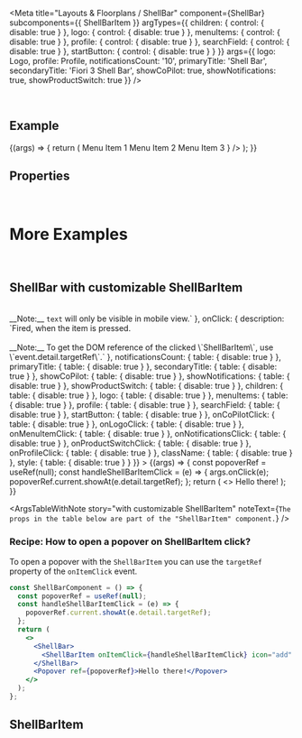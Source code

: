 
<Meta
  title="Layouts & Floorplans / ShellBar"
  component={ShellBar}
  subcomponents={{ ShellBarItem }}
  argTypes={{
    children: { control: { disable: true } },
    logo: { control: { disable: true } },
    menuItems: { control: { disable: true } },
    profile: { control: { disable: true } },
    searchField: { control: { disable: true } },
    startButton: { control: { disable: true } }
  }}
  args={{
    logo: Logo,
    profile: Profile,
    notificationsCount: '10',
    primaryTitle: 'Shell Bar',
    secondaryTitle: 'Fiori 3 Shell Bar',
    showCoPilot: true,
    showNotifications: true,
    showProductSwitch: true
  }}
/>

<DocsHeader since="0.4.0" />

<br />

## Example

<Canvas>
  <Story name="Default">
    {(args) => {
      return (
        <ShellBar
          {...args}
          menuItems={
            <>
              <StandardListItem data-key="1">Menu Item 1</StandardListItem>
              <StandardListItem data-key="2">Menu Item 2</StandardListItem>
              <StandardListItem data-key="3">Menu Item 3</StandardListItem>
            </>
          }
        />
      );
    }}
  </Story>
</Canvas>

## Properties

<ArgsTableWithNote story="." />

<Description />

<ShellBarMethods />

<br />

# More Examples

<br />

## ShellBar with customizable ShellBarItem

<Canvas>
  <Story
    name="with customizable ShellBarItem"
    args={{
      count: '2',
      icon: 'add',
      text: 'add'
    }}
    argTypes={{
      count: { description: `Defines the count displayed in the top-right corner.` },
      icon: { description: `Defines the name of the item's icon.` },
      text: {
        description: `Defines the item text.<br /><br />__Note:__ <code>text</code> will only be visible in mobile view.`
      },
      onClick: {
        description: `Fired, when the item is pressed.<br /><br />__Note:__ To get the DOM reference of the clicked \`ShellBarItem\`, use \`event.detail.targetRef\`.`
      },
      notificationsCount: { table: { disable: true } },
      primaryTitle: { table: { disable: true } },
      secondaryTitle: { table: { disable: true } },
      showCoPilot: { table: { disable: true } },
      showNotifications: { table: { disable: true } },
      showProductSwitch: { table: { disable: true } },
      children: { table: { disable: true } },
      logo: { table: { disable: true } },
      menuItems: { table: { disable: true } },
      profile: { table: { disable: true } },
      searchField: { table: { disable: true } },
      startButton: { table: { disable: true } },
      onCoPilotClick: { table: { disable: true } },
      onLogoClick: { table: { disable: true } },
      onMenuItemClick: { table: { disable: true } },
      onNotificationsClick: { table: { disable: true } },
      onProductSwitchClick: { table: { disable: true } },
      onProfileClick: { table: { disable: true } },
      className: { table: { disable: true } },
      style: { table: { disable: true } }
    }}
  >
    {(args) => {
      const popoverRef = useRef(null);
      const handleShellBarItemClick = (e) => {
        args.onClick(e);
        popoverRef.current.showAt(e.detail.targetRef);
      };
      return (
        <>
          <ShellBar>
            <ShellBarItem {...args} onClick={handleShellBarItemClick} />
          </ShellBar>
          <Popover ref={popoverRef}>Hello there!</Popover>
        </>
      );
    }}
  </Story>
</Canvas>

<ArgsTableWithNote
  story="with customizable ShellBarItem"
  noteText={`The props in the table below are part of the "ShellBarItem" component.`}
/>

### Recipe: How to open a popover on ShellBarItem click?

To open a popover with the `ShellBarItem` you can use the `targetRef` property of the `onItemClick` event.

```jsx
const ShellBarComponent = () => {
  const popoverRef = useRef(null);
  const handleShellBarItemClick = (e) => {
    popoverRef.current.showAt(e.detail.targetRef);
  };
  return (
    <>
      <ShellBar>
        <ShellBarItem onItemClick={handleShellBarItemClick} icon="add" text="add" />
      </ShellBar>
      <Popover ref={popoverRef}>Hello there!</Popover>
    </>
  );
};
```

<SubcomponentsSection />

## ShellBarItem

<ShellBarItemDescription />

<Footer />
